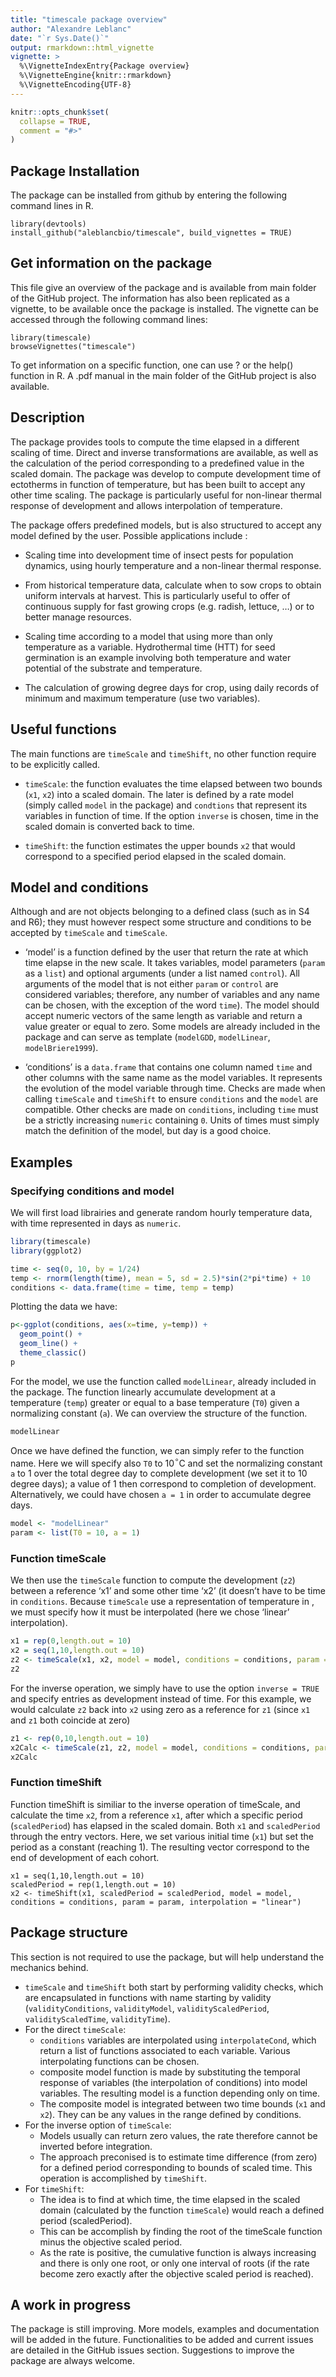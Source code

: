 ```yaml
---
title: "timescale package overview"
author: "Alexandre Leblanc"
date: "`r Sys.Date()`"
output: rmarkdown::html_vignette
vignette: >
  %\VignetteIndexEntry{Package overview}
  %\VignetteEngine{knitr::rmarkdown}
  %\VignetteEncoding{UTF-8}
---
```


```r
knitr::opts_chunk$set(
  collapse = TRUE,
  comment = "#>"
)
```

## Package Installation
The package can be installed from github by entering the following command lines in R.
```
library(devtools)
install_github("aleblancbio/timescale", build_vignettes = TRUE)
```

## Get information on the package
This file give an overview of the package and is available from main folder of the GitHub project. The information has also been replicated as a vignette, to be available once the package is installed. The vignette can be accessed through the following command lines:

```
library(timescale)
browseVignettes("timescale")
```

To get information on a specific function, one can use ? or the help() function in R. A .pdf manual in the main folder of the GitHub project is also available.

## Description
The package provides tools to compute the time elapsed in a different scaling of time. Direct and inverse transformations are available, as well as the calculation of the period corresponding to a predefined value in the scaled domain. The package was develop to compute development time of ectotherms in function of temperature, but has been built to accept any other time scaling. The package is particularly useful for non-linear thermal response of development and allows interpolation of temperature. 

The package offers predefined models, but is also structured to accept any model defined by the user. Possible applications include :

- Scaling time into development time of insect pests for population dynamics, using hourly temperature and a non-linear thermal response.

- From historical temperature data, calculate when to sow crops to obtain uniform intervals at harvest. This is particularly useful to offer of continuous supply for fast growing crops (e.g. radish, lettuce, ...) or to better manage resources.

- Scaling time according to a model that using more than only temperature as a variable. Hydrothermal time (HTT) for seed germination is an example involving both temperature and water potential of the substrate and temperature.

- The calculation of growing degree days for crop, using daily records of minimum and maximum temperature (use two variables).


## Useful functions
The main functions are `timeScale` and `timeShift`, no other function require to be explicitly called.

- `timeScale`: the function evaluates the time elapsed between two bounds (`x1`, `x2`) into a scaled domain. The later is defined by a rate model (simply called `model` in the package) and `condtions` that represent its variables in function of time. If the option `inverse` is chosen, time in the scaled domain is converted back to time.

- `timeShift`: the function estimates the upper bounds `x2` that would correspond to a specified period elapsed in the scaled domain. 

## Model and conditions
Although \cond{model} and \cond{conditions} are not objects belonging to a defined class (such as in S4 and R6); they must however respect some structure and conditions to be accepted by `timeScale` and `timeScale`.

- 'model' is a function defined by the user that return the rate at which time elapse in the new scale. It takes variables, model parameters (`param` as a `list`) and optional arguments (under a list named `control`). All arguments of the model that is not either `param` or `control` are considered variables; therefore, any number of variables and any name can be chosen, with the exception of the word `time`). The model should accept numeric vectors of the same length as variable and return a value greater or equal to zero. Some models are already included in the package and can serve as template (`modelGDD`, `modelLinear`, `modelBriere1999`).

- 'conditions'  is a `data.frame` that contains one column named `time` and other columns with the same name as the model variables. It represents the evolution of the model variable through time. Checks are made when calling `timeScale` and `timeShift` to ensure `conditions` and the `model` are compatible. Other checks are made on `conditions`, including `time` must be a strictly increasing `numeric` containing `0`. Units of times must simply match the definition of the model, but day is a good choice.

## Examples
### Specifying conditions and model
We will first load librairies and generate random hourly temperature data, with time represented in days as `numeric`.

```r
library(timescale)
library(ggplot2)

time <- seq(0, 10, by = 1/24)
temp <- rnorm(length(time), mean = 5, sd = 2.5)*sin(2*pi*time) + 10
conditions <- data.frame(time = time, temp = temp)


```
Plotting the data we have:
```r
p<-ggplot(conditions, aes(x=time, y=temp)) + 
  geom_point() +
  geom_line() +
  theme_classic()
p
```

For the model, we use the function called `modelLinear`, already included in the package. The function linearly accumulate development at a temperature (`temp`) greater or equal to a base temperature (`T0`) given a normalizing constant (`a`). We can overview the structure of the function.
```r
modelLinear
```

Once we have defined the function, we can simply refer to the function name. Here we will specify also `T0` to 10$^\circ$C and set the normalizing constant `a` to 1 over the total degree day to complete development (we set it to 10 degree days); a value of 1 then correspond to completion of development. Alternatively, we could have chosen `a = 1` in order to accumulate degree days.

```r
model <- "modelLinear"
param <- list(T0 = 10, a = 1)
```


### Function timeScale
We then use the `timeScale` function to compute the development (`z2`) between a reference 'x1' and some other time 'x2' (it doesn't have to be time in `conditions`. Because `timeScale` use a representation of temperature in \code{conditions}, we must specify how it must be interpolated (here we chose 'linear' interpolation).

```r
x1 = rep(0,length.out = 10)
x2 = seq(1,10,length.out = 10)
z2 <- timeScale(x1, x2, model = model, conditions = conditions, param = param, interpolation = "linear")
z2
```

For the inverse operation, we simply have to use the option `inverse = TRUE` and specify entries as development instead of time. For this example, we would calculate `z2` back into `x2` using zero as a reference for `z1` (since `x1` and `z1` both coincide at zero)
```r
z1 <- rep(0,10,length.out = 10)
x2Calc <- timeScale(z1, z2, model = model, conditions = conditions, param = param, interpolation = "linear", inverse = TRUE)
x2Calc
```
### Function timeShift
Function timeShift is similiar to the inverse operation of timeScale, and calculate the time `x2`, from a reference `x1`, after which a specific period (`scaledPeriod`) has elapsed in the scaled domain. Both `x1` and `scaledPeriod` through the entry vectors. Here, we set various initial time (`x1`) but set the period as a constant (reaching 1). The resulting vector correspond to the end of development of each cohort.

```
x1 = seq(1,10,length.out = 10)
scaledPeriod = rep(1,length.out = 10)
x2 <- timeShift(x1, scaledPeriod = scaledPeriod, model = model, conditions = conditions, param = param, interpolation = "linear")
```

## Package structure
This  section is not required to use the package, but will help understand the mechanics behind.

- `timeScale` and `timeShift` both start by performing validity checks, which are encapsulated in functions with name starting by validity (`validityConditions`, `validityModel`, `validityScaledPeriod`, `validityScaledTime`, `validityTime`).
- For the direct `timeScale`: 
    - `conditions` variables are interpolated using `interpolateCond`, which return a list of functions associated to each variable. Various interpolating functions can be chosen.
    - composite model function is made by substituting the temporal response of variables (the interpolation of conditions) into model variables. The resulting model is a function depending only on time.
    - The composite model is integrated between two time bounds (`x1` and `x2`). They can be any values in the range defined by conditions.
- For the inverse option of `timeScale`: 
    - Models usually can return zero values, the rate therefore cannot be inverted before integration. 
    - The approach preconised is to estimate time difference (from zero) for a defined period corresponding to bounds of scaled time. This operation is accomplished by `timeShift`.
- For `timeShift`: 
    - The idea is to find at which time, the time elapsed in the scaled domain (calculated by the function `timeScale`) would reach a defined period (scaledPeriod). 
    - This can be accomplish by finding the root of the timeScale function minus the objective scaled period.
    - As the rate is positive, the cumulative function is always increasing and there is only one root, or only one interval of roots (if the rate become zero exactly after the objective scaled period is reached).


## A work in progress
The package is still improving. More models, examples and documentation will be added in the future. Functionalities to be added and current issues are detailed in the GitHub issues section. Suggestions to improve the package are always welcome. 

